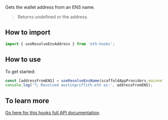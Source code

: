Gets the wallet address from an ENS name.

> Returns undefined or the address.

## How to import

```typescript
import { useResolveEnsAddress } from 'eth-hooks';
```

## How to use

To get started:

```typescript
const [addressFromENS] = useResolveEnsName(scaffoldAppProviders.mainnetAdaptor?.provider, 'austingriffith.eth');
console.log('🏷 Resolved austingriffith.eth as:', addressFromENS);
```

## To learn more

[Go here for this hooks full API documentation](../../api/modules/Hooks#useresolveensaddress).
